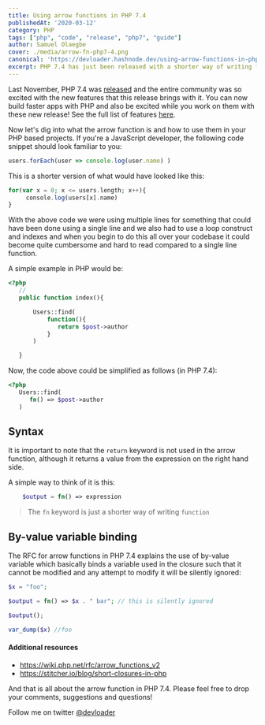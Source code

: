 ```yaml
---
title: Using arrow functions in PHP 7.4
publishedAt: '2020-03-12'
category: PHP
tags: ["php", "code", "release", "php7", "guide"]
author: Samuel Olaegbe
cover: ./media/arrow-fn-php7-4.png
canonical: 'https://devloader.hashnode.dev/using-arrow-functions-in-php-74-ck7oqwvor00jf64s1hdfr63ig'
excerpt: PHP 7.4 has just been released with a shorter way of writing functions using the same arrow convention in languages like Javascript
---
```

Last November, PHP 7.4 was [released](https://www.php.net/releases/7_4_0.php) and the entire community was so excited with the new features that this release brings with it. You can now build faster apps with PHP and also be excited while you work on them with these new release! See the full list of features [here](https://www.php.net/releases/7_4_0.php).

Now let's dig into what the arrow function is and how to use them in your PHP based projects. If you're a JavaScript developer, the following code snippet should look familiar to you:

````js
users.forEach(user => console.log(user.name) )
````

This is a shorter version of what would have looked like this:

````php
for(var x = 0; x <= users.length; x++){
     console.log(users[x].name)
}
````

With the above code we were using multiple lines for something that could have been done using a single line and we also had to use a loop construct and indexes and when you begin to do this all over your codebase it could become  quite cumbersome and hard to read compared to a single line function.

A simple example in PHP would be:


~~~php
<?php
   //
   public function index(){

       Users::find(
           function(){
              return $post->author
           }
       )

   }
~~~

Now, the code above could be simplified as follows (in PHP 7.4):

````php
<?php
   Users::find(
      fn() => $post->author
   )
````

## Syntax
It is important to note that the ``return`` keyword is not used in the arrow function, although it returns a value from the expression on the right hand side.

A simple way to think of it is this:
````php
    $output = fn() => expression
````

> The `fn` keyword is just a shorter way of writing `function`


## By-value variable binding
The RFC for arrow functions in PHP 7.4 explains the use of by-value variable which basically binds a variable used in the closure such that it cannot be modified and any attempt to modify it will be silently ignored:

````php
$x = "foo";

$output = fn() => $x . " bar"; // this is silently ignored

$output();

var_dump($x) //foo
````


#### Additional resources
* https://wiki.php.net/rfc/arrow_functions_v2
* https://stitcher.io/blog/short-closures-in-php


And that is all about the arrow function in PHP 7.4. Please feel free to drop your comments, suggestions and questions!

Follow me on twitter [@devloader](https://twitter.com/devloader)
